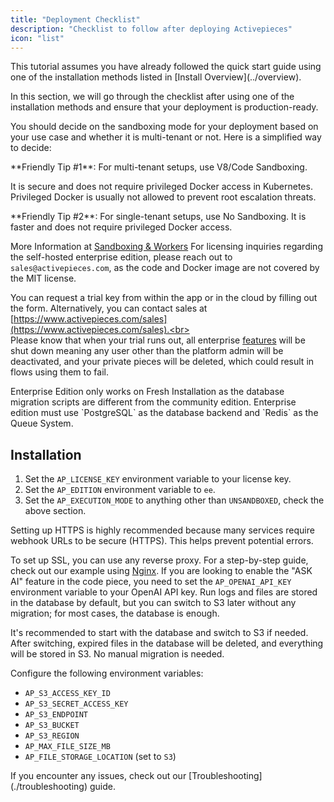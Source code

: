 ```yaml
---
title: "Deployment Checklist"
description: "Checklist to follow after deploying Activepieces"
icon: "list"
---
```


<Info>
This tutorial assumes you have already followed the quick start guide using one of the installation methods listed in [Install Overview](../overview). 
</Info>

In this section, we will go through the checklist after using one of the installation methods and ensure that your deployment is production-ready.

<AccordionGroup>
<Accordion title="Decide on Sandboxing" icon="code">

You should decide on the sandboxing mode for your deployment based on your use case and whether it is multi-tenant or not. Here is a simplified way to decide:

<Tip>
**Friendly Tip #1**: For multi-tenant setups, use V8/Code Sandboxing. 

It is secure and does not require privileged Docker access in Kubernetes. 
Privileged Docker is usually not allowed to prevent root escalation threats.
</Tip>

<Tip>
**Friendly Tip #2**: For single-tenant setups, use No Sandboxing. It is faster and does not require privileged Docker access.
</Tip>

<Snippet file="execution-mode.mdx" />

More Information at [Sandboxing & Workers](../architecture/workers#sandboxing)
</Accordion>
<Accordion title="Enterprise Edition (Optional)" icon="building">
<Tip>
For licensing inquiries regarding the self-hosted enterprise edition, please reach out to `sales@activepieces.com`, as the code and Docker image are not covered by the MIT license.
</Tip>

<Note>You can request a trial key from within the app or in the cloud by filling out the form. Alternatively, you can contact sales at [https://www.activepieces.com/sales](https://www.activepieces.com/sales).<br></br>Please know that when your trial runs out, all enterprise [features](/about/editions#feature-comparison) will be shut down meaning any user other than the platform admin will be deactivated, and your private pieces will be deleted, which could result in flows using them to fail.</Note>

<Warning>
Enterprise Edition only works on Fresh Installation as the database migration scripts are different from the community edition.
</Warning>

<Warning>
Enterprise edition must use `PostgreSQL` as the database backend and `Redis` as the Queue System.
</Warning>

## Installation

1. Set the `AP_LICENSE_KEY` environment variable to your license key.
2. Set the `AP_EDITION` environment variable to `ee`.
3. Set the `AP_EXECUTION_MODE` to anything other than `UNSANDBOXED`, check the above section.

</Accordion>
<Accordion title="Setup HTTPS" icon="lock">
Setting up HTTPS is highly recommended because many services require webhook URLs to be secure (HTTPS). This helps prevent potential errors.

To set up SSL, you can use any reverse proxy. For a step-by-step guide, check out our example using [Nginx](./setup-ssl).
</Accordion>
<Accordion title="Enable Code AI Copilot (Optional)" icon="robot">
If you are looking to enable the "ASK AI" feature in the code piece, you need to set the `AP_OPENAI_API_KEY` environment variable to your OpenAI API key.
</Accordion>
<Accordion title="Configure S3 (Optional)" icon="cloud">
Run logs and files are stored in the database by default, but you can switch to S3 later without any migration; for most cases, the database is enough.

It's recommended to start with the database and switch to S3 if needed. After switching, expired files in the database will be deleted, and everything will be stored in S3. No manual migration is needed.

Configure the following environment variables:

- `AP_S3_ACCESS_KEY_ID`
- `AP_S3_SECRET_ACCESS_KEY`
- `AP_S3_ENDPOINT`
- `AP_S3_BUCKET`
- `AP_S3_REGION`
- `AP_MAX_FILE_SIZE_MB`
- `AP_FILE_STORAGE_LOCATION` (set to `S3`)

</Accordion>
<Accordion title="Troubleshooting (Optional)" icon="wrench">
    If you encounter any issues, check out our [Troubleshooting](./troubleshooting) guide.
</Accordion>
</AccordionGroup>